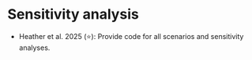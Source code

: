 # Sensitivity analysis {#sec-sensitivity}

:::{.guidelines}
* Heather et al. 2025 (⭐): Provide code for all scenarios and sensitivity analyses.
:::